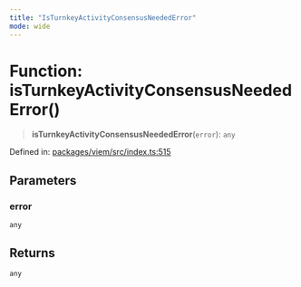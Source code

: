 ```yaml
---
title: "IsTurnkeyActivityConsensusNeededError"
mode: wide
---
```

  
# Function: isTurnkeyActivityConsensusNeededError()

> **isTurnkeyActivityConsensusNeededError**(`error`): `any`

Defined in: [packages/viem/src/index.ts:515](https://github.com/tkhq/sdk/blob/d88b5e1f9a6cca8e54e61f8a127aa90fcebeaa2e/packages/viem/src/index.ts#L515)

## Parameters

### error

`any`

## Returns

`any`
